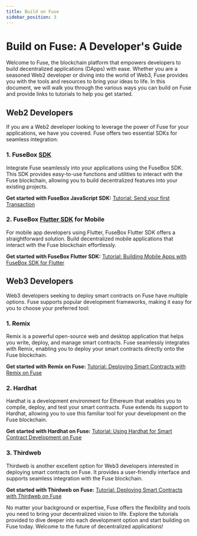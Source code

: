 ```yaml
---
title: Build on Fuse
sidebar_position: 3
---
```


# Build on Fuse: A Developer's Guide

Welcome to Fuse, the blockchain platform that empowers developers to build decentralized applications (DApps) with ease. Whether you are a seasoned Web2 developer or diving into the world of Web3, Fuse provides you with the tools and resources to bring your ideas to life. In this document, we will walk you through the various ways you can build on Fuse and provide links to tutorials to help you get started.

## Web2 Developers

If you are a Web2 developer looking to leverage the power of Fuse for your applications, we have you covered. Fuse offers two essential SDKs for seamless integration:

### 1. FuseBox [SDK](/fuse-box/sdk)

Integrate Fuse seamlessly into your applications using the FuseBox SDK. This SDK provides easy-to-use functions and utilities to interact with the Fuse blockchain, allowing you to build decentralized features into your existing projects.

**Get started with FuseBox JavaScript SDK:**
[Tutorial: Send your first Transaction](/fuse-box/tutorials/send-your-first-transaction)

### 2. FuseBox [Flutter SDK](/fuse-box/sdk) for Mobile

For mobile app developers using Flutter, FuseBox Flutter SDK offers a straightforward solution. Build decentralized mobile applications that interact with the Fuse blockchain effortlessly.

**Get started with FuseBox Flutter SDK:**
[Tutorial: Building Mobile Apps with FuseBox SDK for Flutter](https://pub.dev/packages/fuse_wallet_sdk)

## Web3 Developers

Web3 developers seeking to deploy smart contracts on Fuse have multiple options. Fuse supports popular development frameworks, making it easy for you to choose your preferred tool:

### 1. Remix

Remix is a powerful open-source web and desktop application that helps you write, deploy, and manage smart contracts. Fuse seamlessly integrates with Remix, enabling you to deploy your smart contracts directly onto the Fuse blockchain.

**Get started with Remix on Fuse:**
[Tutorial: Deploying Smart Contracts with Remix on Fuse](./using-remix-and-metamask)

### 2. Hardhat

Hardhat is a development environment for Ethereum that enables you to compile, deploy, and test your smart contracts. Fuse extends its support to Hardhat, allowing you to use this familiar tool for your development on the Fuse blockchain.

**Get started with Hardhat on Fuse:**
[Tutorial: Using Hardhat for Smart Contract Development on Fuse](#)

### 3. Thirdweb

Thirdweb is another excellent option for Web3 developers interested in deploying smart contracts on Fuse. It provides a user-friendly interface and supports seamless integration with the Fuse blockchain.

**Get started with Thirdweb on Fuse:**
[Tutorial: Deploying Smart Contracts with Thirdweb on Fuse](#)

No matter your background or expertise, Fuse offers the flexibility and tools you need to bring your decentralized vision to life. Explore the tutorials provided to dive deeper into each development option and start building on Fuse today. Welcome to the future of decentralized applications!
